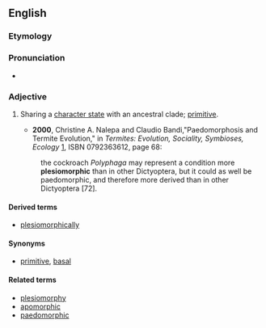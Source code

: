 ==English==
===Etymology===

{{suffix|plesiomorph|ic}}
===Pronunciation===
* {{a|US}} {{IPA|plizioʊˈmoʊɹfɪk}}

===Adjective===
{{en-adj}}

# {{cladistics}} Sharing a [[character state]] with an ancestral clade; [[primitive]].
#*'''2000''', Christine A. Nalepa and Claudio Bandi,"Paedomorphosis and Termite Evolution," in ''Termites: Evolution, Sociality, Symbioses, Ecology'' [http://books.google.com/books?id=Q_-KUDz2-sYC], ISBN 0792363612, page 68:
#:the cockroach ''Polyphaga'' may represent a condition more '''plesiomorphic''' than in other Dictyoptera, but it could as well be paedomorphic, and therefore more derived than in other Dictyoptera [72].

====Derived terms====
*[[plesiomorphically]]

====Synonyms====
*[[primitive]], [[basal]]

====Related terms====
*[[plesiomorphy]]
*[[apomorphic]]
*[[paedomorphic]]